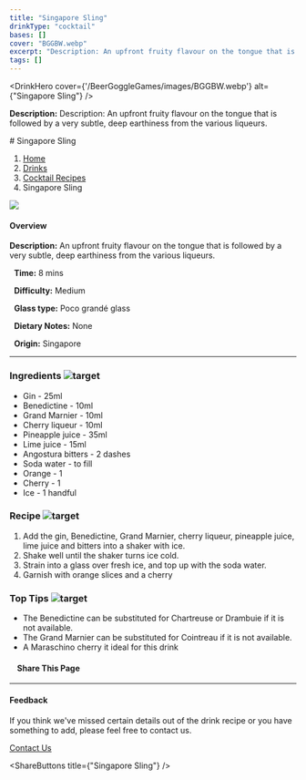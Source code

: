 ```yaml
---
title: "Singapore Sling"
drinkType: "cocktail"
bases: []
cover: "BGGBW.webp"
excerpt: "Description: An upfront fruity flavour on the tongue that is followed by a very subtle, deep earthiness from the various liqueurs."
tags: []
---
```



<DrinkHero
  cover={'/BeerGoggleGames/images/BGGBW.webp'}
  alt={"Singapore Sling"}
/>

<DrinkSection title="Overview" icon="/BeerGoggleGames/images/info.webp">
<p><strong>Description:</strong> Description: An upfront fruity flavour on the tongue that is followed by a very subtle, deep earthiness from the various liqueurs.</p>
</DrinkSection>

<DrinkSection title="Ingredients" icon="/BeerGoggleGames/images/liquor.webp">
<!-- Add ingredients -->
</DrinkSection>

<DrinkSection title="Method" icon="/BeerGoggleGames/images/question.webp">
# Singapore Sling

1.  [Home](/)
2.  [Drinks](drinks)
3.  [Cocktail Recipes](drinks/cocktailrecipes)
4.  Singapore Sling

![](/images/singaporesling.webp)

#### Overview

**Description:** An upfront fruity flavour on the tongue that is followed by a very subtle, deep earthiness from the various liqueurs.

  **Time:** 8 mins

  **Difficulty:** Medium

  **Glass type:** Poco grandé glass

  **Dietary Notes:** None

  **Origin:** Singapore

* * *

### Ingredients ![target](/images/liquor.webp)

-   Gin - 25ml
-   Benedictine - 10ml
-   Grand Marnier - 10ml
-   Cherry liqueur - 10ml
-   Pineapple juice - 35ml
-   Lime juice - 15ml
-   Angostura bitters - 2 dashes
-   Soda water - to fill
-   Orange - 1
-   Cherry - 1
-   Ice - 1 handful

### Recipe ![target](/images/rules.webp)

1.  Add the gin, Benedictine, Grand Marnier, cherry liqueur, pineapple juice, lime juice and bitters into a shaker with ice.
2.  Shake well until the shaker turns ice cold.
3.  Strain into a glass over fresh ice, and top up with the soda water.
4.  Garnish with orange slices and a cherry

### Top Tips ![target](/images/lightbulb.webp)

-   The Benedictine can be substituted for Chartreuse or Drambuie if it is not available.
-   The Grand Marnier can be substituted for Cointreau if it is not available.
-   A Maraschino cherry it ideal for this drink

####     Share This Page

[](https://www.facebook.com/sharer/sharer.php?u=beergogglegames.co.uk/Drinks/CocktailRecipes/singapore-sling)[](https://www.instagram.com/direct/new/)[](https://twitter.com/intent/tweet?url=beergogglegames.co.uk/Drinks/CocktailRecipes/singapore-sling)

* * *

#### Feedback

If you think we've missed certain details out of the drink recipe or you have something to add, please feel free to contact us.

  
  
  
[Contact Us](contact)
</DrinkSection>



<ShareButtons title={"Singapore Sling"} />
<FeedbackCard></FeedbackCard>
